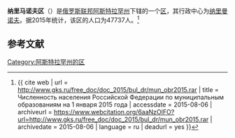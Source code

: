 {{Infobox Settlement
| official_name = 纳里马诺夫区
| native_name = Наримановский район
| image_flag =   
| image_shield =  RUS Наримановский район COA.gif 
| image_map =  Astrakhanskaya_oblast_Narimanovskiy_rayon.png 
| settlement_type = [[区_(苏联)|区]]
| subdivision_type = [[国家|国家]]
| subdivision_type1 = [[俄罗斯行政区划|州]]
| subdivision_name = {{RUS}}
| subdivision_name1 = [[阿斯特拉罕州|阿斯特拉罕州]]
| seat_type = 行政中心
| seat = [[纳里曼诺夫_(阿斯特拉罕州)|纳里曼诺夫]]
| population_as_of=2015
| population_footnotes = <ref name=stat />
| population_total = 47737
| timezone = [[萨马拉时间|MSK+1]]
| utc_offset = +4
}}
'''纳里马诺夫区'''（{{lang-ru|Наримановский район}}）是[[俄罗斯联邦|俄罗斯联邦]][[阿斯特拉罕州|阿斯特拉罕州]]下辖的一个[[区_(苏联)|区]]，其行政中心为[[纳里曼诺夫_(阿斯特拉罕州)|纳里曼诺夫]]。据2015年统计，该区的人口为47737人。<ref name=stat>{{ cite web | url = http://www.gks.ru/free_doc/doc_2015/bul_dr/mun_obr2015.rar | title = Численность населения Российской Федерации по муниципальным образованиям на 1 января 2015 года | accessdate = 2015-08-06 | archiveurl = https://www.webcitation.org/6aaNzOlFO?url=http://www.gks.ru/free_doc/doc_2015/bul_dr/mun_obr2015.rar | archivedate = 2015-08-06 | language = ru | deadurl = yes }}</ref>

== 参考文献 ==
{{reflist}}

{{Russia-stub}}

[[Category:阿斯特拉罕州的区|Category:阿斯特拉罕州的区]]